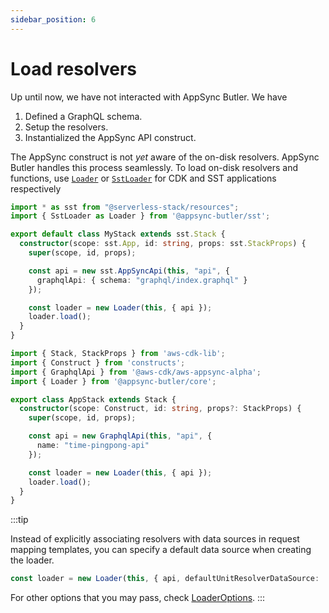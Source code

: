 ```yaml
---
sidebar_position: 6
---
```


# Load resolvers

Up until now, we have not interacted with AppSync Butler. We have
1. Defined a GraphQL schema.
2. Setup the resolvers.
3. Instantialized the AppSync API construct.

The AppSync construct is not _yet_ aware of the on-disk resolvers. 
AppSync Butler handles this process seamlessly. To load on-disk
resolvers and functions, use [`Loader`](/docs/api/classes/appsync_butler_core.Loader) or
[`SstLoader`](/docs/api/classes/appsync_butler_sst.SstLoader) for CDK and SST applications respectively


<Tabs>
  <TabItem value="Serverless Stack Toolkit">

```ts title="stacks/MyStack.ts" {2,12,13}
import * as sst from "@serverless-stack/resources";
import { SstLoader as Loader } from '@appsync-butler/sst';

export default class MyStack extends sst.Stack {
  constructor(scope: sst.App, id: string, props: sst.StackProps) {
    super(scope, id, props);

    const api = new sst.AppSyncApi(this, "api", {
      graphqlApi: { schema: "graphql/index.graphql" }
    });

    const loader = new Loader(this, { api });
    loader.load();
  }
}
```

  </TabItem>
  <TabItem value="AWS Cloud Development Kit">

```ts title="lib/app-stack.ts" {4,14,15}
import { Stack, StackProps } from 'aws-cdk-lib';
import { Construct } from 'constructs';
import { GraphqlApi } from '@aws-cdk/aws-appsync-alpha';
import { Loader } from '@appsync-butler/core';

export class AppStack extends Stack {
  constructor(scope: Construct, id: string, props?: StackProps) {
    super(scope, id, props);

    const api = new GraphqlApi(this, "api", {
      name: "time-pingpong-api"
    });

    const loader = new Loader(this, { api });
    loader.load();
  }
}
```
  </TabItem>
</Tabs>

:::tip

Instead of explicitly associating resolvers with data sources in request mapping templates,
you can specify a default data source when creating the loader. 

```ts
const loader = new Loader(this, { api, defaultUnitResolverDataSource: 'none' });
```
<!--
```diff title="$ git diff vtl/resolvers/Query/getDateTime/request.vtl"
-##@butler.dataSource('none')
{
    "version": "2018-05-29"
}
```
-->
For other options that you may pass, check [LoaderOptions](/docs/api/#loaderoptions).
:::